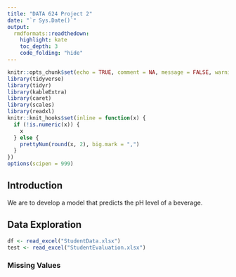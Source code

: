 ```yaml
---
title: "DATA 624 Project 2"
date: "`r Sys.Date()`"
output:
  rmdformats::readthedown:
    highlight: kate
    toc_depth: 3
    code_folding: "hide"
---
```



```r
knitr::opts_chunk$set(echo = TRUE, comment = NA, message = FALSE, warning = FALSE)
library(tidyverse)
library(tidyr)
library(kableExtra)
library(caret)
library(scales)
library(readxl)
knitr::knit_hooks$set(inline = function(x) {
  if (!is.numeric(x)) {
    x
  } else {
    prettyNum(round(x, 2), big.mark = ",")
  }
})
options(scipen = 999)
```

## Introduction

We are to develop a model that predicts the pH level of a beverage.

## Data Exploration

```r
df <- read_excel("StudentData.xlsx")
test <- read_excel("StudentEvaluation.xlsx")
```

### Missing Values

```r

```